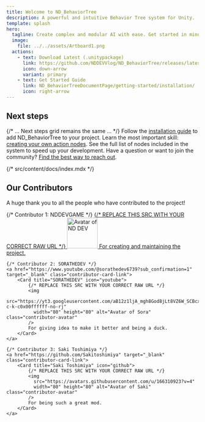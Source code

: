 ```yaml
---
title: Welcome to ND_BehaviorTree
description: A powerful and intuitive Behavior Tree system for Unity.
template: splash
hero:
  tagline: Create complex and modular AI with ease. Get started in minutes!
  image:
    file: ../../assets/Artboard1.png
  actions:
    - text: Download Latest (.unitypackage)
      link: https://github.com/NDDEVVlog/ND_BehaviorTree/releases/latest
      icon: down-arrow
      variant: primary
    - text: Get Started Guide
      link: ND_BehaviorTreeDocumentPage/getting-started/installation/
      icon: right-arrow
---
```





## Next steps

{/* ... Next steps grid remains the same ... */}
<CardGrid stagger>
	<Card title="Install the Package" icon="puzzle">
		Follow the [installation guide](ND_BehaviorTreeDocumentPage/getting-started/installation/) to add ND_BehaviorTree to your project.
	</Card>
	<Card title="Create a Custom Node" icon="add-document">
		Learn the most important skill: [creating your own action nodes](ND_BehaviorTreeDocumentPage/tutorials/custom-action-node/).
	</Card>
	<Card title="Explore Built-in Nodes" icon="open-book">
		See the full list of nodes included in the system to speed up your development.
	</Card>
	<Card title="Get in Touch" icon="email">
		Have a question or want to join the community? [Find the best way to reach out](ND_BehaviorTreeDocumentPage/contact/).
	</Card>
</CardGrid>


{/* src/content/docs/index.mdx */}

## Our Contributors

A huge thank you to all the people who have contributed to the project!

<CardGrid>
    {/* Contributor 1: NDDEVGAME */}
    <a href="https://github.com/NDDEVVlog" target="_blank" class="contributor-card-link">
        <Card title="NDDEVGAME" icon="github">
            {/* REPLACE THIS SRC WITH YOUR CORRECT RAW URL */}
            <img 
              src="https://avatars.githubusercontent.com/u/111946313?v=4" 
              width="80" height="80" alt="Avatar of ND DEV" class="contributor-avatar" 
            />
            For creating and maintaining the project.
        </Card>
    </a>
    
    {/* Contributor 2: SORATHEDEV */}
    <a href="https://www.youtube.com/@sorathedev6739?sub_confirmation=1" target="_blank" class="contributor-card-link">
        <Card title="SORATHEDEV" icon="youtube">
            {/* REPLACE THIS SRC WITH YOUR CORRECT RAW URL */}
            <img 
              src="https://yt3.googleusercontent.com/aB12z1ljA_mgh8God8jLt8VZ6W_SCBcxZ4_0ctOogUyaE4WgPXHo2BjgV9ZbV6frEppP6QCS=s160-c-k-c0x00ffffff-no-rj" 
              width="80" height="80" alt="Avatar of Sora" class="contributor-avatar" 
            />
            For giving idea to make it better and being a duck.
        </Card>
    </a>

    {/* Contributor 3: Saki Toshimiya */}
    <a href="https://github.com/Sakitoshimiya" target="_blank" class="contributor-card-link">
        <Card title="Saki Toshimiya" icon="github">
            {/* REPLACE THIS SRC WITH YOUR CORRECT RAW URL */}
            <img 
              src="https://avatars.githubusercontent.com/u/166310923?v=4" 
              width="80" height="80" alt="Avatar of Saki" class="contributor-avatar" 
            />
            For being such a great mod.
        </Card>
    </a>
</CardGrid>
